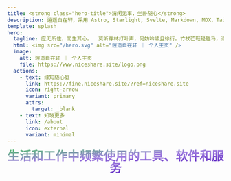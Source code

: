 ```yaml
---
title: <strong class="hero-title">清闲无事，坐卧随心</strong>
description: 逍遥自在轩，采用 Astro, Starlight, Svelte, Markdown, MDX，TailwindCSS 所构建的个人主页，它快速、易用、易于访问、高度可定制；用于汇集生活和工作中频繁使用的工具、软件和服务。
template: splash
hero:
  tagline: 应无所住，而生其心。  莫听穿林打叶声，何妨吟啸且徐行。竹杖芒鞋轻胜马，谁怕？一蓑烟雨任平生。
  html: <img src="/hero.svg" alt="逍遥自在轩 ｜ 个人主页" />
  image:
    alt: 逍遥自在轩 ｜ 个人主页
    file: https://www.niceshare.site/logo.png
  actions:
    - text: 缘知随心庭
      link: https://fine.niceshare.site/?ref=niceshare.site
      icon: right-arrow
      variant: primary
      attrs:
        target: _blank
    - text: 知晓更多
      link: /about
      icon: external
      variant: minimal
---
```



<section style="width: 100%;text-align: center;">
  <strong style="font-size: 28px;  line-height: 1;
  font-weight: black;background: linear-gradient(to bottom right,#59c173, #a17fe0, #5d26c1);-webkit-background-clip: text;-webkit-text-fill-color: transparent;">生活和工作中频繁使用的工具、软件和服务</strong>
</section>

<PageNav></PageNav>

<MainPart></MainPart>